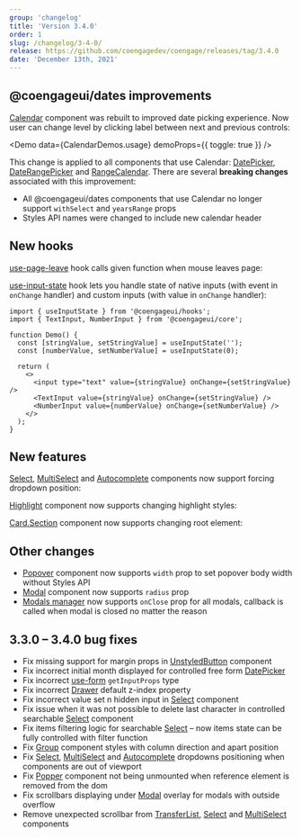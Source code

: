 ```yaml
---
group: 'changelog'
title: 'Version 3.4.0'
order: 1
slug: /changelog/3-4-0/
release: https://github.com/coengagedev/coengage/releases/tag/3.4.0
date: 'December 13th, 2021'
---
```



## @coengageui/dates improvements

[Calendar](https://coengage.dev/dates/calendar/) component was rebuilt to improved date picking experience.
Now user can change level by clicking label between next and previous controls:

<Demo data={CalendarDemos.usage} demoProps={{ toggle: true }} />

This change is applied to all components that use Calendar: [DatePicker](https://coengage.dev/dates/date-picker/), [DateRangePicker](https://coengage.dev/dates/date-picker/) and [RangeCalendar](https://coengage.dev/dates/calendar/).
There are several **breaking changes** associated with this improvement:

- All @coengageui/dates components that use Calendar no longer support `withSelect` and `yearsRange` props
- Styles API names were changed to include new calendar header

## New hooks

[use-page-leave](https://coengage.dev/hooks/use-page-leave/) hook calls given function when mouse leaves page:

<Demo data={HooksDemos.usePageLeaveDemo} />

[use-input-state](https://coengage.dev/hooks/use-input-state/) hook lets you handle state of native inputs (with event in `onChange` handler) and custom inputs (with value in `onChange` handler):

```tsx
import { useInputState } from '@coengageui/hooks';
import { TextInput, NumberInput } from '@coengageui/core';

function Demo() {
  const [stringValue, setStringValue] = useInputState('');
  const [numberValue, setNumberValue] = useInputState(0);

  return (
    <>
      <input type="text" value={stringValue} onChange={setStringValue} />
      <TextInput value={stringValue} onChange={setStringValue} />
      <NumberInput value={numberValue} onChange={setNumberValue} />
    </>
  );
}
```

## New features

[Select](https://coengage.dev/core/select/), [MultiSelect](https://coengage.dev/core/multi-select/) and [Autocomplete](https://coengage.dev/core/autocomplete/)
components now support forcing dropdown position:

<Demo data={SelectDemos.flip} />

[Highlight](https://coengage.dev/core/highlight/) component now supports changing highlight styles:

<Demo data={HighlightDemos.styles} />

[Card.Section](https://coengage.dev/core/card/) component now supports changing root element:

<Demo data={CardDemos.linkSection} />

## Other changes

- [Popover](https://coengage.dev/core/popover/) component now supports `width` prop to set popover body width without Styles API
- [Modal](https://coengage.dev/core/modal/) component now supports `radius` prop
- [Modals manager](https://coengage.dev/others/modals/) now supports `onClose` prop for all modals, callback is called when modal is closed no matter the reason

## 3.3.0 – 3.4.0 bug fixes

- Fix missing support for margin props in [UnstyledButton](https://coengage.dev/core/button/#unstyled-button) component
- Fix incorrect initial month displayed for controlled free form [DatePicker](https://coengage.dev/dates/date-picker/)
- Fix incorrect [use-form](https://coengage.dev/hooks/use-form/) `getInputProps` type
- Fix incorrect [Drawer](https://coengage.dev/core/drawer/) default z-index property
- Fix incorrect value set n hidden input in [Select](https://coengage.dev/core/select/) component
- Fix issue when it was not possible to delete last character in controlled searchable [Select](https://coengage.dev/core/select/) component
- Fix items filtering logic for searchable [Select](https://coengage.dev/core/select/) – now items state can be fully controlled with filter function
- Fix [Group](https://coengage.dev/core/group/) component styles with column direction and apart position
- Fix [Select](https://coengage.dev/core/select/), [MultiSelect](https://coengage.dev/core/multi-select/) and [Autocomplete](https://coengage.dev/core/autocomplete/) dropdowns positioning when components are out of viewport
- Fix [Popper](https://coengage.dev/core/popper/) component not being unmounted when reference element is removed from the dom
- Fix scrollbars displaying under [Modal](https://coengage.dev/core/modal/) overlay for modals with outside overflow
- Remove unexpected scrollbar from [TransferList](https://coengage.dev/core/transfer-list/), [Select](https://coengage.dev/core/select/) and [MultiSelect](https://coengage.dev/core/multi-select/) components
